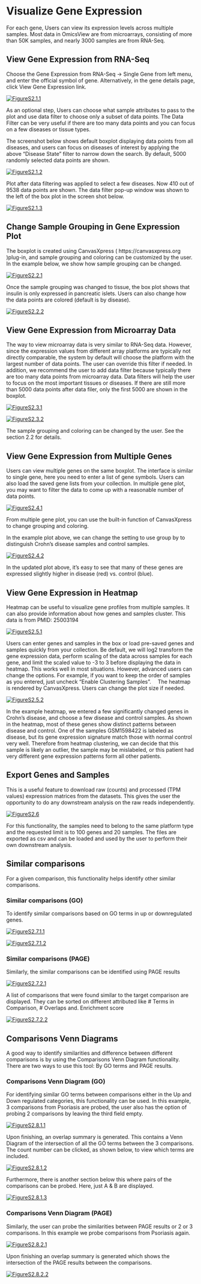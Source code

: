 # Visualize Gene Expression

For each gene, Users can view its expression levels across multiple samples. Most data in OmicsView are from microarrays, consisting of more than 50K samples, and nearly 3000 samples are from RNA-Seq.

## View Gene Expression from RNA-Seq

Choose the Gene Expression from RNA-Seq -> Single Gene from left menu, and enter the official symbol of gene. Alternatively, in the gene details page, click View Gene Expression link.

[![FigureS2.1.1](https://interactivereport.github.io/OmicsView/tutorial/figures/FigureS2.1.1.jpg)](https://interactivereport.github.io/OmicsView/tutorial/figures/FigureS2.1.1.jpg)

As an optional step, Users can choose what sample attributes to pass to the plot and use data filter to choose only a subset of data points.
The Data Filter can be very useful if there are too many data points and you can focus on a few diseases or tissue types. 

The screenshot below shows default boxplot displaying data points from all diseases, and users can focus on diseases of interest by applying the above “Disease State” filter to narrow down the search. By default, 5000 randomly selected data points are shown.

[![FigureS2.1.2](https://interactivereport.github.io/OmicsView/tutorial/figures/FigureS2.1.2.jpg)](https://interactivereport.github.io/OmicsView/tutorial/figures/FigureS2.1.2.jpg)
 
Plot after data filtering was applied to select a few diseases. Now 410 out of 9538 data points are shown. The data filter pop-up window was shown to the left of the box plot in the screen shot below.

[![FigureS2.1.3](https://interactivereport.github.io/OmicsView/tutorial/figures/FigureS2.1.3.jpg)](https://interactivereport.github.io/OmicsView/tutorial/figures/FigureS2.1.3.jpg)

## Change Sample Grouping in Gene Expression Plot

The boxplot is created using CanvasXpress ( https://canvasxpress.org )plug-in, and sample grouping and coloring can be customized by the user. In the example below, we show how sample grouping can be changed. 

[![FigureS2.2.1](https://interactivereport.github.io/OmicsView/tutorial/figures/FigureS2.2.1.jpg)](https://interactivereport.github.io/OmicsView/tutorial/figures/FigureS2.2.1.jpg)
 
Once the sample grouping was changed to tissue, the box plot shows that insulin is only expressed in pancreatic islets.  Users can also change how the data points are colored (default is by disease).

[![FigureS2.2.2](https://interactivereport.github.io/OmicsView/tutorial/figures/FigureS2.2.2.jpg)](https://interactivereport.github.io/OmicsView/tutorial/figures/FigureS2.2.2.jpg)

## View Gene Expression from Microarray Data

The way to view microarray data is very similar to RNA-Seq data. However, since the expression values from different array platforms are typically not directly comparable, the system by default will choose the platform with the largest number of data points. The user can override this filter if needed. 
In addition, we recommend the user to add data filter because typically there are too many data points from microarray data. Data filters will help the user to focus on the most important tissues or diseases. If there are still more than 5000 data points after data filer, only the first 5000 are shown in the boxplot.
  
[![FigureS2.3.1](https://interactivereport.github.io/OmicsView/tutorial/figures/FigureS2.3.1.jpg)](https://interactivereport.github.io/OmicsView/tutorial/figures/FigureS2.3.1.jpg)

[![FigureS2.3.2](https://interactivereport.github.io/OmicsView/tutorial/figures/FigureS2.3.2.jpg)](https://interactivereport.github.io/OmicsView/tutorial/figures/FigureS2.3.2.jpg)

The sample grouping and coloring can be changed by the user. See the section 2.2 for details. 

## View Gene Expression from Multiple Genes

Users can view multiple genes on the same boxplot. The interface is similar to single gene, here you need to enter a list of gene symbols. Users can also load the saved gene lists from your collection. In multiple gene plot, you may want to filter the data to come up with a reasonable number of data points.

[![FigureS2.4.1](https://interactivereport.github.io/OmicsView/tutorial/figures/FigureS2.4.1.jpg)](https://interactivereport.github.io/OmicsView/tutorial/figures/FigureS2.4.1.jpg)
  
From multiple gene plot, you can use the built-in function of CanvasXpress to change grouping and coloring. 

In the example plot above, we can change the setting to use group by to distinguish Crohn’s disease samples and control samples.  

[![FigureS2.4.2](https://interactivereport.github.io/OmicsView/tutorial/figures/FigureS2.4.2.jpg)](https://interactivereport.github.io/OmicsView/tutorial/figures/FigureS2.4.2.jpg)
  
In the updated plot above, it’s easy to see that many of these genes are expressed slightly higher in disease (red) vs. control (blue). 

## View Gene Expression in Heatmap

Heatmap can be useful to visualize gene profiles from multiple samples. It can also provide information about how genes and samples cluster. This data is from PMID: 25003194
  
[![FigureS2.5.1](https://interactivereport.github.io/OmicsView/tutorial/figures/FigureS2.5.1.jpg)](https://interactivereport.github.io/OmicsView/tutorial/figures/FigureS2.5.1.jpg)

Users can enter genes and samples in the box or load pre-saved genes and samples quickly from your collection. Be default, we will log2 transform the gene expression data, perform scaling of the data across samples for each gene, and limit the scaled value to -3 to 3 before displaying the data in heatmap. This works well in most situations. However, advanced users can change the options. For example, if you want to keep the order of samples as you entered, just uncheck “Enable Clustering Samples”. 
The heatmap is rendered by CanvasXpress. Users can change the plot size if needed. 
  
[![FigureS2.5.2](https://interactivereport.github.io/OmicsView/tutorial/figures/FigureS2.5.2.jpg)](https://interactivereport.github.io/OmicsView/tutorial/figures/FigureS2.5.2.jpg)

In the example heatmap, we entered a few significantly changed genes in Crohn’s disease, and choose a few disease and control samples.  As shown in the heatmap, most of these genes show distinct patterns between disease and control. 
One of the samples GSM1598422 is labeled as disease, but its gene expression signature match those with normal control very well. Therefore from heatmap clustering, we can decide that this sample is likely an outlier, the sample may be mislabeled, or this patient had very different gene expression patterns form all other patients. 

## Export Genes and Samples

This is a useful feature to download raw (counts) and processed (TPM values) expression matrices from the datasets. This gives the user the opportunity to do any downstream analysis on the raw reads independently. 
 
[![FigureS2.6](https://interactivereport.github.io/OmicsView/tutorial/figures/FigureS2.6.jpg)](https://interactivereport.github.io/OmicsView/tutorial/figures/FigureS2.6.jpg)

For this functionality, the samples need to belong to the same platform type and the requested limit is to 100 genes and 20 samples. The files are exported as csv and can be loaded and used by the user to perform their own downstream analysis. 

## Similar comparisons

For a given comparison, this functionality helps identify other similar comparisons. 

### Similar comparisons (GO)
To identify similar comparisons based on GO terms in up or downregulated genes.
 
[![FigureS2.7.1.1](https://interactivereport.github.io/OmicsView/tutorial/figures/FigureS2.7.1.1.jpg)](https://interactivereport.github.io/OmicsView/tutorial/figures/FigureS2.7.1.1.jpg)

[![FigureS2.7.1.2](https://interactivereport.github.io/OmicsView/tutorial/figures/FigureS2.7.1.2.jpg)](https://interactivereport.github.io/OmicsView/tutorial/figures/FigureS2.7.1.2.jpg)

### Similar comparisons (PAGE)

Similarly, the similar comparisons can be identified using PAGE results
 
[![FigureS2.7.2.1](https://interactivereport.github.io/OmicsView/tutorial/figures/FigureS2.7.2.1.jpg)](https://interactivereport.github.io/OmicsView/tutorial/figures/FigureS2.7.2.1.jpg)

A list of comparisons that were found similar to the target comparison are displayed. They can be sorted on different attributed like # Terms in Comparison, # Overlaps and. Enrichment score
 
[![FigureS2.7.2.2](https://interactivereport.github.io/OmicsView/tutorial/figures/FigureS2.7.2.2.jpg)](https://interactivereport.github.io/OmicsView/tutorial/figures/FigureS2.7.2.2.jpg)

## Comparisons Venn Diagrams

A good way to identify similarities and difference between different comparisons is by using the Comparisons Venn Diagram functionality. There are two ways to use this tool: By GO terms and PAGE results.

### Comparisons Venn Diagram (GO)

For identifying similar GO terms between comparisons either in the Up and Down regulated categories, this functionality can be used. In this example, 3 comparisons from Psoriasis are probed, the user also has the option of probing 2 comparisons by leaving the third field empty.
 
[![FigureS2.8.1.1](https://interactivereport.github.io/OmicsView/tutorial/figures/FigureS2.8.1.1.jpg)](https://interactivereport.github.io/OmicsView/tutorial/figures/FigureS2.8.1.1.jpg)

Upon finishing, an overlap summary is generated. This contains a Venn Diagram of the intersection of all the GO terms between the 3 comparisons. The count number can be clicked, as shown below, to view which terms are included.
  
[![FigureS2.8.1.2](https://interactivereport.github.io/OmicsView/tutorial/figures/FigureS2.8.1.2.jpg)](https://interactivereport.github.io/OmicsView/tutorial/figures/FigureS2.8.1.2.jpg)

Furthermore, there is another section below this where pairs of the comparisons can be probed. Here, just A & B are displayed. 

[![FigureS2.8.1.3](https://interactivereport.github.io/OmicsView/tutorial/figures/FigureS2.8.1.3.jpg)](https://interactivereport.github.io/OmicsView/tutorial/figures/FigureS2.8.1.3.jpg)

### Comparisons Venn Diagram (PAGE)

Similarly, the user can probe the similarities between PAGE results or 2 or 3 comparisons. In this example we probe comparisons from Psoriasis again. 

[![FigureS2.8.2.1](https://interactivereport.github.io/OmicsView/tutorial/figures/FigureS2.8.2.1.jpg)](https://interactivereport.github.io/OmicsView/tutorial/figures/FigureS2.8.2.1.jpg)
 
Upon finishing an overlap summary is generated which shows the intersection of the PAGE results between the comparisons. 

[![FigureS2.8.2.2](https://interactivereport.github.io/OmicsView/tutorial/figures/FigureS2.8.2.2.jpg)](https://interactivereport.github.io/OmicsView/tutorial/figures/FigureS2.8.2.2.jpg)
